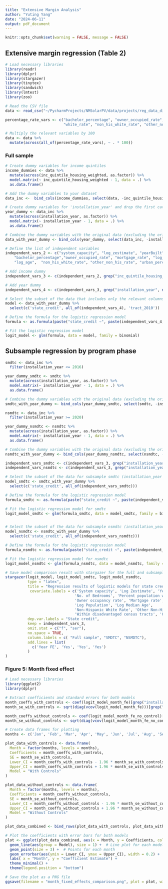 ```yaml
---
title: "Extensive Margin Analysis"
author: "Yuting Yang"
date: "2024-06-11"
output: pdf_document
---
```


```r
knitr::opts_chunk$set(warning = FALSE, message = FALSE)
```

## Extensive margin regression (Table 2)

```r
# Load necessary libraries
library(readr)
library(dplyr)
library(stargazer)
library(tinytex)
library(sandwich)
library(lmtest)
library(zoo)

# Read the CSV file
data <- read_csv("~/PycharmProjects/NMSolarPV/data/projects/reg_data_distribution_analysis_with_credit.csv", show_col_types = FALSE)

percentage_rate_vars <- c("bachelor_percentage", "owner_occupied_rate", "mortgage_rate", 
                          "white_rate", "non_his_white_rate", "other_non_his_rate", "hispanic_rate", "urban_percent")

# Multiply the relevant variables by 100
data <- data %>%
  mutate(across(all_of(percentage_rate_vars), ~ . * 100))

```

### Full sample

```r
# Create dummy variables for income quintiles
income_dummies <- data %>%
  mutate(across(inc_quintile_housing_weighted, as.factor)) %>%
  model.matrix(~ inc_quintile_housing_weighted - 1, data = .) %>%
  as.data.frame()

# Add the dummy variables to your dataset
data_inc <-  bind_cols(income_dummies, select(data, -inc_quintile_housing_weighted))

# Create dummy variables for 'installation_year' and drop the first category
year_dummy <- data_inc %>%
  mutate(across(installation_year, as.factor)) %>%
  model.matrix(~ installation_year - 1, data = .) %>%
  as.data.frame()

# Combine the dummy variables with the original data (excluding the original 'installation_year' column)
data_with_year_dummy <- bind_cols(year_dummy, select(data_inc, -installation_year))

# Define the list of independent variables
independent_vars_2 <- c("system_capacity", "log_zestimate", "yearBuilt", "log_housesize", "bedrooms",  
    "bachelor_percentage","owner_occupied_rate", "mortgage_rate", "log_population",
    "log_age",  "non_his_white_rate", "other_non_his_rate", "urban_percent", 'disadvantaged')

# Add income dummy
independent_vars_3 <- c(independent_vars_2, grep("inc_quintile_housing_weighted", names(data_inc), value = TRUE))

# Add year dummy
independent_vars_4 <- c(independent_vars_3, grep("installation_year", names(data_with_year_dummy), value = TRUE))

# Select the subset of the data that includes only the relevant columns
model <- data_with_year_dummy %>%
  select(c('state_credit', all_of(independent_vars_4), 'tract_2010')) 

# Define the formula for the logistic regression model
formula <- as.formula(paste("state_credit ~", paste(independent_vars_4, collapse = " + ")))

# Fit the logistic regression model
logit_model <- glm(formula, data = model, family = binomial)

```

## Subsample regression by program phase

```r
smdtc <- data_inc %>%
  filter(installation_year <= 2016)

year_dummy_smdtc <- smdtc %>%
  mutate(across(installation_year, as.factor)) %>%
  model.matrix(~ installation_year - 1, data = .) %>%
  as.data.frame()

# Combine the dummy variables with the original data (excluding the original 'installation_year' column)
smdtc_with_year_dummy <- bind_cols(year_dummy_smdtc, select(smdtc, -installation_year))

nsmdtc <- data_inc %>%
  filter(installation_year >= 2020)

year_dummy_nsmdtc <- nsmdtc %>%
  mutate(across(installation_year, as.factor)) %>%
  model.matrix(~ installation_year - 1, data = .) %>%
  as.data.frame()

# Combine the dummy variables with the original data (excluding the original 'installation_year' column)
nsmdtc_with_year_dummy <- bind_cols(year_dummy_nsmdtc, select(nsmdtc, -installation_year))

independent_vars_smdtc <- c(independent_vars_3, grep("installation_year", names(smdtc_with_year_dummy), value = TRUE))
independent_vars_nsmdtc <- c(independent_vars_3, grep("installation_year", names(nsmdtc_with_year_dummy), value = TRUE))

# Select the subset of the data for subsample smdtc (installation_year <= 2016)
model_smdtc <- smdtc_with_year_dummy %>%
  select(c('state_credit', all_of(independent_vars_smdtc)))

# Define the formula for the logistic regression model
formula_smdtc <- as.formula(paste("state_credit ~", paste(independent_vars_smdtc, collapse = " + ")))

# Fit the logistic regression model for smdtc
logit_model_smdtc <- glm(formula_smdtc, data = model_smdtc, family = binomial)


# Select the subset of the data for subsample nsmdtc (installation_year <= 2020)
model_nsmdtc <- nsmdtc_with_year_dummy %>%
  select(c('state_credit', all_of(independent_vars_nsmdtc)))

# Define the formula for the logistic regression model
formula_nsmdtc <- as.formula(paste("state_credit ~", paste(independent_vars_nsmdtc, collapse = " + ")))

# Fit the logistic regression model for nsmdtc
logit_model_nsmdtc <- glm(formula_nsmdtc, data = model_nsmdtc, family = binomial)


```

```r
# Save model comparison result with stargazer for the full and subsample data
stargazer(logit_model, logit_model_smdtc, logit_model_nsmdtc,
          type = "latex",
          title = "Regression results of logistic models for state credit claim",
           covariate.labels = c('System capacity', 'Log Zestimate', 'Year built', 'Log Housing size (sq ft)', 
                               'No. of Bedrooms', 'Percent population with bachelor degree ($>$25)', 
                               'Owner occupancy rate', 'Mortgage rate', 
                               'Log Population', 'Log Median Age', 
                               'Non-Hispanic White Rate', 'Other Non-Hispanic rate', 'Urban share', 
                               'Within disadvantaged census tracts', 'Q1', 'Q2', 'Q3', 'Q4', 'Q5'),
          dep.var.labels = "State credit",
          keep = independent_vars_3,
          omit.stat = c("f", "ser"),
          no.space = TRUE,
          column.labels = c( "Full sample", "SMDTC", "NSMDTC"),
          add.lines = list(
            c('Year FE', 'Yes', 'Yes', 'Yes')
          )
)

```
### Figure 5: Month fixed effect

```r
# Load necessary libraries
library(ggplot2)
library(dplyr)

# Extract coefficients and standard errors for both models
month_coeffs_with_controls <- coef(logit_model_month_fe)[grep("installation_month", names(coef(logit_model_month_fe)))]
month_se_with_controls <- sqrt(diag(vcov(logit_model_month_fe)))[grep("installation_month", names(coef(logit_model_month_fe)))]

month_coeffs_without_controls <- coef(logit_model_month_fe_no_control)[grep("installation_month", names(coef(logit_model_month_fe_no_control)))]
month_se_without_controls <- sqrt(diag(vcov(logit_model_month_fe_no_control)))[grep("installation_month", names(coef(logit_model_month_fe_no_control)))]

# Create data frames for plotting
months <- c('Jan', 'Feb', 'Mar', 'Apr', 'May', 'Jun', 'Jul', 'Aug', 'Sep', 'Oct', 'Nov', 'Dec')

plot_data_with_controls <- data.frame(
  Month = factor(months, levels = months),
  Coefficients = month_coeffs_with_controls,
  SE = month_se_with_controls,
  Lower_CI = month_coeffs_with_controls - 1.96 * month_se_with_controls,
  Upper_CI = month_coeffs_with_controls + 1.96 * month_se_with_controls,
  Model = "With Controls"
)

plot_data_without_controls <- data.frame(
  Month = factor(months, levels = months),
  Coefficients = month_coeffs_without_controls,
  SE = month_se_without_controls,
  Lower_CI = month_coeffs_without_controls - 1.96 * month_se_without_controls,
  Upper_CI = month_coeffs_without_controls + 1.96 * month_se_without_controls,
  Model = "Without Controls"
)

plot_data_combined <- bind_rows(plot_data_with_controls, plot_data_without_controls)

# Plot the coefficients with error bars for both models
plot <- ggplot(plot_data_combined, aes(x = Month, y = Coefficients, color = Model)) +
  geom_line(aes(group = Model), size = 1) +  # Line plot for each model
  geom_point(size = 3) +  # Points for each month
  geom_errorbar(aes(ymin = Lower_CI, ymax = Upper_CI), width = 0.2) +  # Error bars for confidence intervals
  labs( x = "Month", y = "Coefficient Estimate") +
  theme_minimal() +
  theme(legend.position = "bottom")

# Save the plot as a PNG file
ggsave(filename = "month_fixed_effects_comparison.png", plot = plot, width = 7, height =4, dpi = 300)
```
